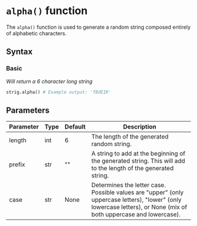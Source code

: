 # `alpha()` function

The `alpha()` function is used to generate a random string composed entirely of alphabetic characters.

## Syntax
### Basic 
*Will return a 6 character long string*
``` python copy
strig.alpha() # Example output: 'fBdEIK'
```

## Parameters
| Parameter | Type  | Default | Description |
|-----------|-------|---------|-------------|
| length    | int   | 6       | The length of the generated random string. |
| prefix    | str   | ""      | A string to add at the beginning of the generated string. This will add to the length of the generated string. |
| case      | str   | None    | Determines the letter case. Possible values are "upper" (only uppercase letters), "lower" (only lowercase letters), or None (mix of both uppercase and lowercase). |
